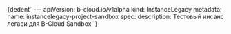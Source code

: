 
<CodeBlock language="yaml">
  {dedent`
    ---
    apiVersion: b-cloud.io/v1alpha
    kind: InstanceLegacy
    metadata:
      name: instancelegacy-project-sandbox
    spec:
      description:  Тестовый инсанс легаси для B-Cloud Sandbox
  `}
</CodeBlock>
